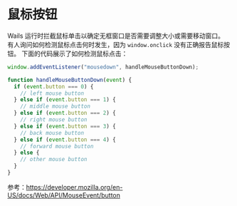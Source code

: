 # 鼠标按钮

Wails 运行时拦截鼠标单击以确定无框窗口是否需要调整大小或需要移动窗口。 有人询问如何检测鼠标点击何时发生，因为 `window.onclick` 没有正确报告鼠标按钮。 下面的代码展示了如何检测鼠标点击：

```javascript
window.addEventListener("mousedown", handleMouseButtonDown);

function handleMouseButtonDown(event) {
  if (event.button === 0) {
    // left mouse button
  } else if (event.button === 1) {
    // middle mouse button
  } else if (event.button === 2) {
    // right mouse button
  } else if (event.button === 3) {
    // back mouse button
  } else if (event.button === 4) {
    // forward mouse button
  } else {
    // other mouse button
  }
}
```

参考：https://developer.mozilla.org/en-US/docs/Web/API/MouseEvent/button
